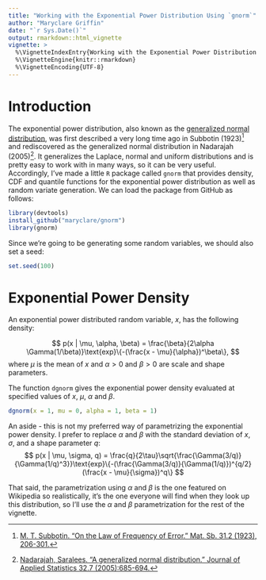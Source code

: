 ```yaml
---
title: "Working with the Exponential Power Distribution Using `gnorm`"
author: "Maryclare Griffin"
date: "`r Sys.Date()`"
output: rmarkdown::html_vignette
vignette: >
  %\VignetteIndexEntry{Working with the Exponential Power Distribution Using `gnorm`}
  %\VignetteEngine{knitr::rmarkdown}
  %\VignetteEncoding{UTF-8}
---
```


# Introduction

The exponential power distribution, also known as the [generalized normal distribution](https://en.wikipedia.org/wiki/Generalized_normal_distribution), was first described a very long time ago in Subbotin (1923)^[[M. T. Subbotin. "On the Law of Frequency of Error." Mat. Sb. 31.2 (1923), 206-301.](http://www.mathnet.ru/php/archive.phtml?wshow=paper&jrnid=sm&paperid=6854&option_lang=eng)] and rediscovered as the generalized normal distribution in Nadarajah (2005)^[[Nadarajah, Saralees. "A generalized normal distribution." Journal of Applied Statistics 32.7 (2005):685-694.](http://www.tandfonline.com/doi/abs/10.1080/02664760500079464)]. It generalizes the Laplace, normal and uniform distributions and is pretty easy to work with in many ways, so it can be very useful. Accordingly, I've made a little `R` package called `gnorm` that provides density, CDF and quantile functions for the exponential power distribution as well as random variate generation. We can load the package from GitHub as follows:
```r
library(devtools)
install_github("maryclare/gnorm")
library(gnorm)
```

Since we're going to be generating some random variables, we should also set a seed:
```r
set.seed(100)
```

# Exponential Power Density

An exponential power distributed random variable, $x$, has the following density:

$$
p(x | \mu, \alpha, \beta) = \frac{\beta}{2\alpha \Gamma(1/\beta)}\text{exp}\{-(\frac{x - \mu}{\alpha})^\beta\},
$$
where $\mu$ is the mean of $x$ and $\alpha > 0$ and $\beta > 0$ are scale and shape parameters.

The function `dgnorm` gives the exponential power density evaluated at specified values of $x$, $\mu$, $\alpha$ and $\beta$.

```r
dgnorm(x = 1, mu = 0, alpha = 1, beta = 1)
```


An aside - this is not my preferred way of parametrizing the exponential power density. I prefer to replace $\alpha$ and $\beta$ with the standard deviation of $x$, $\sigma$, and a shape parameter $q$:
$$
p(x | \mu, \sigma, q) = \frac{q}{2\tau}\sqrt{\frac{\Gamma(3/q)}{\Gamma(1/q)^3}}\text{exp}\{-(\frac{\Gamma(3/q)}{\Gamma(1/q)})^{q/2}(\frac{x - \mu}{\sigma})^q\}
$$

That said, the parametrization using $\alpha$ and $\beta$ is the one featured on Wikipedia so realistically, it's the one everyone will find when they look up this distribution, so I'll use the $\alpha$ and $\beta$ parametrization for the rest of the vignette.

